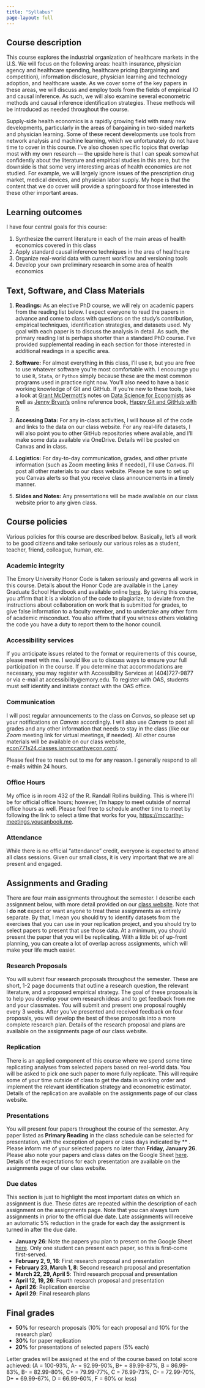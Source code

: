 ```yaml
---
title: "Syllabus"
page-layout: full
---
```

  
## Course description

This course explores the industrial organization of healthcare markets in the U.S. We will focus on the following areas: health insurance,  physician agency and healthcare spending, healthcare pricing (bargaining and competition), information disclosure, physician learning and technology adoption, and healthcare waste. As we cover some of the key papers in these areas, we will discuss and employ tools from the fields of empirical IO and causal inference. As such, we will also examine several econometric methods and causal inference identification strategies. These methods will be introduced as needed throughout the course.

Supply-side health economics is a rapidly growing field with many new developments, particularly in the areas of bargaining in two-sided markets and physician learning. Some of these recent developments use tools from network analysis and machine learning, which we unfortunately do not have time to cover in this course. I've also chosen specific topics that overlap most with my own research --- the upside here is that I can speak somewhat confidently about the literature and empirical studies in this area, but the downside is that some very interesting areas of health economics are not studied. For example, we will largely ignore issues of the prescription drug market, medical devices, and physician labor supply. My hope is that the content that we do cover will provide a springboard for those interested in these other important areas.

## Learning outcomes

I have four central goals for this course:

1. Synthesize the current literature in each of the main areas of health economics covered in this class
2. Apply standard causal inference techniques in the area of healthcare
3. Organize real-world data with current workflow and versioning tools
4. Develop your own preliminary research in some area of health economics

## Text, Software, and Class Materials

1. **Readings:** As an elective PhD course, we will rely on academic papers from the reading list below. I expect everyone to read the papers in advance and come to class with questions on the study's contribution, empirical techniques, identification strategies, and datasets used. My goal with each paper is to discuss the analysis in detail. As such, the primary reading list is perhaps shorter than a standard PhD course. I've provided supplemental reading in each section for those interested in additional readings in a specific area.

2. **Software:** For almost everything in this class, I'll use `R`, but you are free to use whatever software you're most comfortable with. I encourage you to use `R`, `Stata`, or `Python` simply because these are the most common programs used in practice right now. You'll also need to have a basic working knowledge of Git and GitHub. If you're new to these tools, take a look at [Grant McDermott's](https://grantmcdermott.com/) notes on [Data Science for Economists](https://github.com/uo-ec607/lectures) as well as [Jenny Bryan's](https://jennybryan.org/) online reference book, [Happy Git and GitHub with R](https://happygitwithr.com/).

3. **Accessing Data:** For any in-class activities, I will house all of the code and links to the data on our class website. For any real-life datasets, I will also point you to other GitHub repositories where available, and I'll make some data available via OneDrive. Details will be posted on Canvas and in class. 

4. **Logistics:** For day-to-day communication, grades, and other private information (such as Zoom meeting links if needed), I'll use *Canvas*. I'll post all other materials to our class website. Please be sure to set up you Canvas alerts so that you receive class announcements in a timely manner.

5. **Slides and Notes:** Any presentations will be made available on our class website prior to any given class.

## Course policies

Various policies for this course are described below. Basically, let's all work to be good citizens and take seriously our various roles as a student, teacher, friend, colleague, human, etc.


### Academic integrity

The Emory University Honor Code is taken seriously and governs all work in this course. Details about the Honor Code are available in the Laney Graduate School Handbook and available online [here](https://www.gs.emory.edu/academics/policies-progress/conduct.html). By taking this course, you affirm that it is a violation of the code to plagiarize, to deviate from the instructions about collaboration on work that is submitted for grades, to give false information to a faculty member, and to undertake any other form of academic misconduct. You also affirm that if you witness others violating the code you have a duty to report them to the honor council.

### Accessibility services

If you anticipate issues related to the format or requirements of this course, please meet with me. I would like us to discuss ways to ensure your full participation in the course. If you determine that accommodations are necessary, you may register with Accessibility Services at (404)727-9877 or via e-mail at accessibility@emory.edu. To register with OAS, students must self identify and initiate contact with the OAS office.


### Communication

I will post regular announcements to the class on *Canvas*, so please set up your notifications on *Canvas* accordingly. I will also use *Canvas* to post all grades and any other information that needs to stay in the class (like our *Zoom* meeting link for virtual meetings, if needed). All other course materials will be available on our class website, [econ771s24.classes.ianmccarthyecon.com/](https://econ771f22.classes.ianmccarthyecon.com/).

Please feel free to reach out to me for any reason. I generally respond to all e-mails within 24 hours.


### Office Hours

My office is in room 432 of the R. Randall Rollins building. This is where I'll be for official office hours; however, I'm happy to meet outside of normal office hours as well. Please feel free to schedule another time to meet by following the link to select a time that works for you, [https://mccarthy-meetings.youcanbook.me](https://mccarthy-meetings.youcanbook.me). 


### Attendance

While there is no official "attendance" credit, everyone is expected to attend all class sessions. Given our small class, it is very important that we are all present and engaged.


## Assignments and Grading

There are four main assignments throughout the semester. I describe each assignment below, with more detail provided on our [class website](https://econ771s24.classes.ianmccarthyecon.com/). Note that I **do not** expect or want anyone to treat these assignments as entirely separate. By that, I mean you should try to identify datasets from the exercises that you can use in your replication project, and you should try to select papers to present that use those data. At a minimum, you should present the paper that you will be replicating. With a little bit of up-front planning, you can create a lot of overlap across assignments, which will make your life much easier. 


### Research Proposals

You will submit four research proposals throughout the semester. These are short, 1-2 page documents that outline a research question, the relevant literature, and a proposed empirical strategy. The goal of these proposals is to help you develop your own research ideas and to get feedback from me and your classmates. You will submit and present one proposal roughly every 3 weeks. After you've presented and received feedback on four proposals, you will develop the best of these proposals into a more complete research plan. Details of the research proposal and plans are available on the assignments page of our class website.

### Replication

There is an applied component of this course where we spend some time replicating analyses from selected papers based on real-world data. You will be asked to pick one such paper to more fully replicate. This will require some of your time outside of class to get the data in working order and implement the relevant identification strategy and econometric estimator. Details of the replication are available on the assignments page of our class website.

### Presentations

You will present four papers throughout the course of the semester. Any paper listed as **Primary Reading** in the class schedule can be selected for presentation, with the exception of papers or class days indicated by ** . Please inform me of your selected papers no later than **Friday, January 26**. Please also note your papers and class dates on the Google Sheet [here](link). Details of the expectations for each presentation are available on the assignments page of our class website.

### Due dates

This section is just to highlight the most important dates on which an assignment is due. These dates are repeated within the description of each assignment on the assignments page. Note that you can always turn assignments in prior to the official due date. Late assignments will receive an automatic 5% reduction in the grade for each day the assignment is turned in after the due date.

   - **January 26**: Note the papers you plan to present on the Google Sheet [here](). Only one student can present each paper, so this is first-come first-served.
   - **February 2, 9, 16**: First research proposal and presentation
   - **February 23, March 1, 8**: Second research proposal and presentation
   - **March 22, 29, April 5**: Third research proposal and presentation
   - **April 12, 19, 26**: Fourth research proposal and presentation
   - **April 26**: Replication exercise
   - **April 29**: Final research plans


## Final grades

   - **50%** for research proposals (10% for each proposal and 10% for the research plan)
   - **30%** for paper replication
   - **20%** for presentations of selected papers (5% each)

Letter grades will be assigned at the end of the course based on total score achieved:
(A = 100-93%, A- = 92.99-90%, B+ = 89.99-87%, B = 86.99-83%, B- = 82.99-80%, C+ = 79.99-77%, C = 76.99-73%, C- = 72.99-70%, D+ = 69.99-67%, D = 66.99-60%, F = 60% or less)

